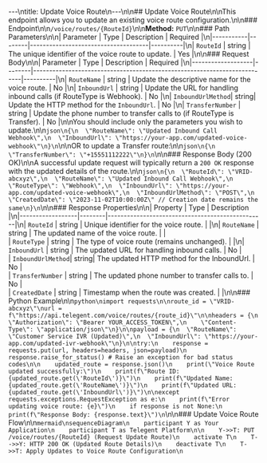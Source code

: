 ---\ntitle: Update Voice Route\n---\n\n## Update Voice Route\n\nThis endpoint allows you to update an existing voice route configuration.\n\n### Endpoint\n\n`/voice/routes/{RouteId}`\n\n**Method:** `PUT`\n\n### Path Parameters\n\n| Parameter | Type   | Description                         | Required |\n|-----------|--------|-------------------------------------|----------|\n| `RouteId`  | string | The unique identifier of the voice route to update. | Yes      |\n\n### Request Body\n\n| Parameter         | Type   | Description                                                              | Required |\n|-------------------|--------|--------------------------------------------------------------------------|----------|\n| `RouteName`       | string | Update the descriptive name for the voice route.                         | No       |\n| `InboundUrl`      | string | Update the URL for handling inbound calls (if RouteType is Webhook).     | No       |\n| `InboundUrlMethod`| string| Update the HTTP method for the `InboundUrl`.                             | No       |\n| `TransferNumber`  | string | Update the phone number to transfer calls to (if RouteType is Transfer). | No       |\n\nYou should include only the parameters you wish to update.\n\n```json\n{\n  \"RouteName\": \"Updated Inbound Call Webhook\",\n  \"InboundUrl\": \"https://your-app.com/updated-voice-webhook\"\n}\n```\n\nOR to update a Transfer route:\n\n```json\n{\n  \"TransferNumber\": \"+15551112222\"\n}\n```\n\n### Response Body (200 OK)\n\nA successful update request will typically return a `200 OK` response with the updated details of the route.\n\n```json\n{\n  \"RouteId\": \"VRID-abcxyz\",\n  \"RouteName\": \"Updated Inbound Call Webhook\",\n  \"RouteType\": \"Webhook\",\n  \"InboundUrl\": \"https://your-app.com/updated-voice-webhook\",\n  \"InboundUrlMethod\": \"POST\",\n  \"CreatedDate\": \"2023-11-02T10:00:00Z\" // Creation date remains the same\n}\n```\n\n### Response Properties\n\n| Property         | Type   | Description                                     |\n|------------------|--------|-------------------------------------------------|\n| `RouteId`        | string | Unique identifier for the voice route.          |      |\n| `RouteName`      | string | The updated name of the voice route.            |      |\
| `RouteType`      | string | The type of voice route (remains unchanged).    |      |\n| `InboundUrl`     | string | The updated URL for handling inbound calls.     | No   |\
| `InboundUrlMethod`| string| The updated HTTP method for the InboundUrl.     | No   |\
| `TransferNumber` | string | The updated phone number to transfer calls to.  | No   |\
| `CreatedDate`    | string | Timestamp when the route was created.           |      |\n\n### Python Example\n\n```python\nimport requests\n\nroute_id = \"VRID-abcxyz\"\nurl = f\"https://api.telegent.com/voice/routes/{route_id}\"\n\nheaders = {\n    \"Authorization\": \"Bearer YOUR_ACCESS_TOKEN\",\n    \"Content-Type\": \"application/json\"\n}\n\npayload = {\n  \"RouteName\": \"Customer Service IVR (Updated)\",\n  \"InboundUrl\": \"https://your-app.com/updated-ivr-webhook\"\n}\n\ntry:\n    response = requests.put(url, headers=headers, json=payload)\n    response.raise_for_status() # Raise an exception for bad status codes\n\n    updated_route = response.json()\n    print(\"Voice Route updated successfully:\")\n    print(f\"Route ID: {updated_route.get(\'RouteId\')}\")\n    print(f\"Updated Name: {updated_route.get(\'RouteName\')}\")\n    print(f\"Updated URL: {updated_route.get(\'InboundUrl\')}\")\n\nexcept requests.exceptions.RequestException as e:\n    print(f\"Error updating voice route: {e}\")\n    if response is not None:\n        print(f\"Response Body: {response.text}\")\n```\n\n### Update Voice Route Flow\n\n```mermaid\nsequenceDiagram\n    participant Y as Your Application\n    participant T as Telegent Platform\n\n    Y->>T: PUT /voice/routes/{RouteId} (Request Update Route)\n    activate T\n    T-->>Y: HTTP 200 OK (Updated Route Details)\n    deactivate T\n    T->>T: Apply Updates to Voice Route Configuration\n``` 